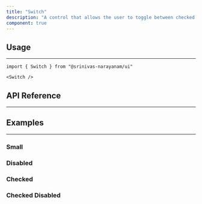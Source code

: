```yaml
---
title: "Switch"
description: "A control that allows the user to toggle between checked and not checked."
component: true
---
```


<ComponentExample name="switch-demo" />

## Usage

---

```tsx
import { Switch } from "@srinivas-narayanam/ui"
```

```tsx
<Switch />
```

## API Reference

---

<ComponentReference mainComponent="Switch" />

## Examples

---

### Small

<ComponentExample name="switch-small" />

### Disabled

<ComponentExample name="switch-disabled" />

### Checked

<ComponentExample name="switch-checked" />

### Checked Disabled

<ComponentExample name="switch-checked-disabled" />
